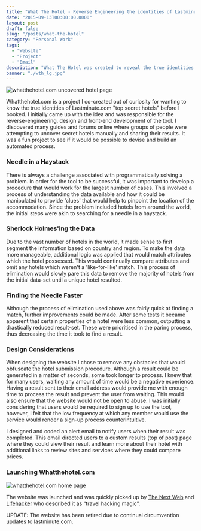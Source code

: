 ```yaml
---
title: "What The Hotel - Reverse Engineering the identities of Lastminute.com 'Top Secret Hotels'"
date: "2015-09-13T00:00:00.0000"
layout: post
draft: false
slug: "/posts/what-the-hotel"
category: "Personal Work"
tags:
  - "Website"
  - "Project"
  - "Email"
description: "What The Hotel was created to reveal the true identities of 'top secret hotels'. The web app was featured on The Next Web and LifeHacker"
banner: "./wth_lg.jpg"
---
```


![whatthehotel.com uncovered hotel page](./wth_lg.jpg)

Whatthehotel.com is a project I co-created out of curiosity for wanting to know the true identities of Lastminute.com "top secret hotels" before I booked. I initially came up with the idea and was responsible for the reverse-engineering, design and front-end development of the tool. I discovered many guides and forums online where groups of people were attempting to uncover secret hotels manually and sharing their results. It was a fun project to see if it would be possible to devise and build an automated process.

### Needle in a Haystack

There is always a challenge associated with programmatically solving a problem. In order for the tool to be successful, it was important to develop a procedure that would work for the largest number of cases. This involved a process of understanding the data available and how it could be manipulated to provide 'clues' that would help to pinpoint the location of the accommodation. Since the problem included hotels from around the world, the initial steps were akin to searching for a needle in a haystack.

### Sherlock Holmes'ing the Data

Due to the vast number of hotels in the world, it made sense to first segment the information based on country and region. To make the data more manageable, additional logic was applied that would match attributes which the hotel possessed. This would continually compare attributes and omit any hotels which weren't a 'like-for-like' match. This process of elimination would slowly pare this data to remove the majority of hotels from the initial data-set until a unique hotel resulted.

### Finding the Needle Faster

Although the process of elimination used above was fairly quick at finding a match, further improvements could be made. After some tests it became apparent that certain properties of a hotel were less common, outputting a drastically reduced result-set. These were prioritised in the paring process, thus decreasing the time it took to find a result.

### Design Considerations

When designing the website I chose to remove any obstacles that would obfuscate the hotel submission procedure. Although a result could be generated in a matter of seconds, some took longer to process. I knew that for many users, waiting any amount of time would be a negative experience. Having a result sent to their email address would provide me with enough time to process the result and prevent the user from waiting. This would also ensure that the website would not be open to abuse. I was initially considering that users would be required to sign up to use the tool, however, I felt that the low frequency at which any member would use the service would render a sign-up process counterintuitive.

I designed and coded an alert email to notify users when their result was completed. This email directed users to a custom results (top of post) page where they could view their result and learn more about their hotel with additional links to review sites and services where they could compare prices.

### Launching Whatthehotel.com

![whatthehotel.com home page](./whatthehotelfull.jpg)

The website was launched and was quickly picked up by [The Next Web](https://thenextweb.com/apps/2015/09/16/hotel-discount-pi/) and [Lifehacker](http://www.lifehacker.co.uk/2015/09/16/whatthehotel-reveals-secret-hotels-before-you-actually-book-them) who described it as “travel hacking magic”.

UPDATE: The website has been retired due to continual circumvention updates to lastminute.com.
